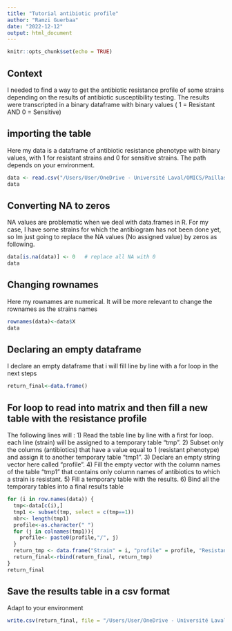 ```yaml
---
title: "Tutorial antibiotic profile"
author: "Ramzi Guerbaa"
date: "2022-12-12"
output: html_document
---
```



```r
knitr::opts_chunk$set(echo = TRUE)
```

## Context
I needed to find a way to get the antibiotic resistance profile of some strains depending on the results of antibiotic susceptibility testing. The results were transcripted in a binary dataframe with binary values ( 1 = Resistant AND 0 = Sensitive) 

## importing the table
Here my data is a dataframe of antibiotic resistance phenotype with binary values, with 1 for resistant strains and 0 for sensitive strains. The path depends on your environment.
```r
data <- read.csv("/Users/User/OneDrive - Université Laval/OMICS/Paillasse/Antibiogramme.csv")
data
```

## Converting NA to zeros
NA values are problematic when we deal with data.frames in R. For my case, I have some strains for which the antibiogram has not been done yet, so Im just going to replace the NA values (No assigned value) by zeros as following.

```r
data[is.na(data)] <- 0   # replace all NA with 0
data
```

## Changing rownames
Here my rownames are numerical. It will be more relevant to change the rownames as the strains names

```r
rownames(data)<-data$X
data
```

## Declaring an empty dataframe
I declare an empty dataframe that i will fill line by line with a for loop in the next steps

```r
return_final<-data.frame()
```

## For loop to read into matrix and then fill a new table with the resistance profile 
The following lines will :
1) Read the table line by line with a first for loop. each line (strain) will be assigned to a temporary table "tmp".
2) Subset only the columns (antibiotics) that have a value equal to 1 (resistant phenotype) and assign it to another temporary table "tmp1".
3) Declare an empty string vector here called "profile".
4) Fill the empty vector with the column names of the table "tmp1" that contains only column names of antibiotics to which a strain is resistant.
5) Fill a temporary table with the results.
6) Bind all the temporary tables into a final results table

```r
for (i in row.names(data)) {        
  tmp<-data[c(i),]
  tmp1 <- subset(tmp, select = c(tmp==1))
  nbr<- length(tmp1)
  profile<-as.character(" ")
  for (j in colnames(tmp1)){
    profile<- paste0(profile,"/", j)
  }
  return_tmp <- data.frame("Strain" = i, "profile" = profile, "Resistant to" = nbr, stringsAsFactors = F)
  return_final<-rbind(return_final, return_tmp)
}
return_final
```

## Save the results table in a csv format 
Adapt to your environment

```r
write.csv(return_final, file = "/Users/User/OneDrive - Université Laval/OMICS/Paillasse/Antibiogramme_profile.csv" )
```
